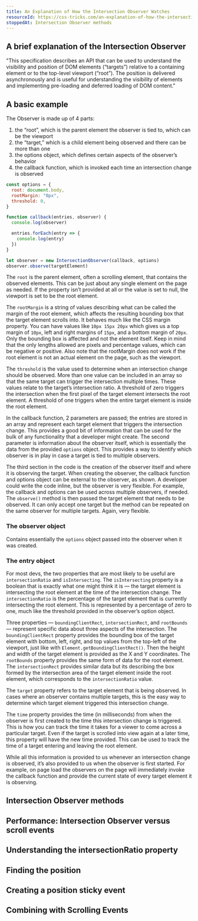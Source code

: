 ```yaml
---
title: An Explanation of How the Intersection Observer Watches
resourceId: https://css-tricks.com/an-explanation-of-how-the-intersection-observer-watches/
stoppedAt: Intersection Observer methods
---
```


## A brief explanation of the Intersection Observer

"This specification describes an API that can be used to understand the
visibility and position of DOM elements (“targets”) relative to a containing
element or to the top-level viewport (“root”). The position is delivered
asynchronously and is useful for understanding the visibility of elements and
implementing pre-loading and deferred loading of DOM content."

## A basic example

The Observer is made up of 4 parts:

1. the “root”, which is the parent element the observer is tied to, which can be
   the viewport
2. the “target,” which is a child element being observed and there can be more
   than one
3. the options object, which defines certain aspects of the observer’s behavior
4. the callback function, which is invoked each time an intersection change is
   observed

```js nu
const options = {
  root: document.body,
  rootMargin: "0px",
  threshold: 0,
}

function callback(entries, observer) {
  console.log(observer)

  entries.forEach(entry => {
    console.log(entry)
  })
}

let observer = new IntersectionObserver(callback, options)
observer.observe(targetElement)
```

The `root` is the parent element, often a scrolling element, that contains the
observed elements. This can be just about any single element on the page as
needed. If the property isn’t provided at all or the value is set to null, the
viewport is set to be the root element.

The `rootMargin` is a string of values describing what can be called the margin
of the root element, which affects the resulting bounding box that the target
element scrolls into. It behaves much like the CSS margin property. You can have
values like `10px 15px 20px` which gives us a top margin of `10px`, left and
right margins of `15px`, and a bottom margin of `20px`. Only the bounding box is
affected and not the element itself. Keep in mind that the only lengths allowed
are pixels and percentage values, which can be negative or positive. Also note
that the rootMargin does not work if the root element is not an actual element
on the page, such as the viewport.

The `threshold` is the value used to determine when an intersection change
should be observed. More than one value can be included in an array so that the
same target can trigger the intersection multiple times. These values relate to
the target’s intersection ratio. A threshold of zero triggers the intersection
when the first pixel of the target element intersects the root element. A
threshold of one triggers when the entire target element is inside the root
element.

In the callback function, 2 parameters are passed; the entries are stored in an
array and represent each target element that triggers the intersection change.
This provides a good bit of information that can be used for the bulk of any
functionality that a developer might create. The second parameter is information
about the observer itself, which is essentially the data from the provided
`options` object. This provides a way to identify which observer is in play in
case a target is tied to multiple observers.

The third section in the code is the creation of the observer itself and where
it is observing the target. When creating the observer, the callback function
and options object can be external to the observer, as shown. A developer could
write the code inline, but the observer is very flexible. For example, the
callback and options can be used across multiple observers, if needed. The
`observe()` method is then passed the target element that needs to be observed.
It can only accept one target but the method can be repeated on the same
observer for multiple targets. Again, very flexible.

### The observer object

Contains essentially the `options` object passed into the observer when it was
created.

### The entry object

For most devs, the two properties that are most likely to be useful are
`intersectionRatio` and `isIntersecting`. The `isIntersecting` property is a
boolean that is exactly what one might think it is — the target element is
intersecting the root element at the time of the intersection change. The
`intersectionRatio` is the percentage of the target element that is currently
intersecting the root element. This is represented by a percentage of zero to
one, much like the threshold provided in the observer’s option object.

Three properties — `boundingClientRect`, `intersectionRect`, and `rootBounds` —
represent specific data about three aspects of the intersection. The
`boundingClientRect` property provides the bounding box of the target element
with bottom, left, right, and top values from the top-left of the viewport, just
like with `Element.getBoundingClientRect()`. Then the height and width of the
target element is provided as the X and Y coordinates. The `rootBounds` property
provides the same form of data for the root element. The `intersectionRect`
provides similar data but its describing the box formed by the intersection area
of the target element inside the root element, which corresponds to the
`intersectionRatio` value.

The `target` property refers to the target element that is being observed. In
cases where an observer contains multiple targets, this is the easy way to
determine which target element triggered this intersection change.

The `time` property provides the time (in milliseconds) from when the observer
is first created to the time this intersection change is triggered. This is how
you can track the time it takes for a viewer to come across a particular target.
Even if the target is scrolled into view again at a later time, this property
will have the new time provided. This can be used to track the time of a target
entering and leaving the root element.

While all this information is provided to us whenever an intersection change is
observed, it’s also provided to us when the observer is first started. For
example, on page load the observers on the page will immediately invoke the
callback function and provide the current state of every target element it is
observing.

## Intersection Observer methods

## Performance: Intersection Observer versus scroll events

## Understanding the intersectionRatio property

## Finding the position

## Creating a position sticky event

## Combining with Scrolling Events
